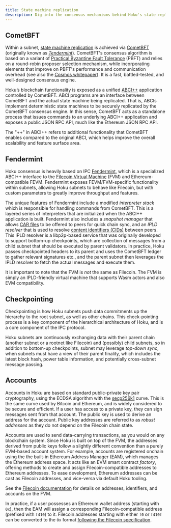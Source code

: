 ```yaml
---
title: State machine replication
description: Dig into the consensus mechanisms behind Hoku's state replication.
---
```



## CometBFT

Within a subnet, [state machine replication](https://en.wikipedia.org/wiki/State_machine_replication) is achieved via
[CometBFT](https://cometbft.com/) (originally known as
[_Tendermint_](https://atrium.lib.uoguelph.ca/items/5459099e-67aa-4a23-83ae-d3471d8d8336)). CometBFT's consensus
algorithm is based on a variant of
[Practical Byzantine Fault Tolerance](https://dl.acm.org/doi/abs/10.1145/571637.571640) (PBFT) and relies on a
round-robin proposer selection mechanism, while incorporating elements that improve on PBFT's performance and
communication overhead (see also the [Cosmos whitepaper](https://cosmos.network/resources/whitepaper)). It is a fast,
battled-tested, and well-designed consensus engine.

Hoku’s blockchain functionality is exposed as a unified [ABCI++](https://members.delphidigital.io/learn/abci)
application controlled by CometBFT. ABCI programs are an interface between CometBFT and the actual state machine being
replicated. That is, ABCIs implement deterministic state machines to be securely replicated by the CometBFT consensus
engine. In this sense, CometBFT acts as a standalone process that issues commands to an underlying ABCI++ application
and exposes a public JSON RPC API, much like the Ethereum JSON RPC API.

<Callout>
The "++" in ABCI++ refers to additional functionality that CometBFT enables compared to the original ABCI, which helps improve the overall scalability and feature surface area.

</Callout>

## Fendermint

Hoku consensus is heavily based on IPC [Fendermint](https://github.com/consensus-shipyard/ipc/tree/main/fendermint),
which is a specialized ABCI++ interface to the
[Filecoin Virtual Machine](https://docs.filecoin.io/smart-contracts/fundamentals/the-fvm) (FVM) and Ethereum-compatible
FEVM. Fendermint exposes FEVM/FVM-specific functionality within subnets, allowing Hoku subnets to behave like Filecoin,
but with custom parameters to greatly improve throughput and features.

The unique features of Fendermint include a modified _interpreter stack_ which is responsible for handling commands from
CometBFT. This is a layered series of interpreters that are initialized when the ABCI++ application is built. Fendermint
also includes a _snapshot manager_ that allows [CAR files](https://ipld.io/specs/transport/car/) to be offered to peers
for quick chain sync, and an _IPLD resolver_ that is used to resolve
[content identifiers (CIDs)](https://docs.ipfs.tech/concepts/content-addressing/#) between peers. This IPLD resolver is
a libp2p-based service that was originally developed to support bottom-up checkpoints, which are collection of messages
from a child subnet that should be executed by parent validators. In practice, Hoku passes checkpointed headers to its
parent and uses the CometBFT ledger to gather relevant signatures etc., and the parent subnet then leverages the IPLD
resolver to fetch the actual messages and execute them.

<Callout>

It is important to note that the FVM is _not_ the same as Filecoin. The FVM is simply an IPLD-friendly virtual machine
that supports Wasm actors and also EVM compatibility.

</Callout>

## Checkpointing

Checkpointing is how Hoku subnets push data commitments up the hierarchy to the root subnet, as well as other chains.
This check-pointing process is a key component of the hierarchical architecture of Hoku, and is a core component of the
IPC protocol.

Hoku subnets are continuously exchanging data with their parent chain (another subnet or a rootnet like Filecoin) and
(possibly) child subnets, so in addition to bottom-up checkpoints, subnet may leverage _top-down sync_, when subnets
must have a view of their parent finality, which includes the latest block hash, power table information, and
potentially cross-subnet message passing.

## Accounts

Accounts in Hoku are based on standard public-private key pair cryptography, using the ECDSA algorithm with the
[secp256k1](https://en.bitcoin.it/wiki/Secp256k1) curve. This is the same curve used by Bitcoin and Ethereum, and is
widely considered to be secure and efficient. If a user has access to a private key, they can sign messages sent from
that account. The public key is used to derive an address for the account. Public key addresses are referred to as
_robust addresses_ as they do not depend on the Filecoin chain state.

Accounts are used to send data-carrying transactions, as you would on any blockchain system. Since Hoku is built on top
of the FVM, the addresses derived from public keys follow a slightly different convention than a purely EVM-based
account system. For example, accounts are registered onchain using the the built-in Ethereum Address Manager (EAM),
which manages the Ethereum address space. It acts like an EVM smart contract _factory_, offering methods to create and
assign Filecoin-compatible addresses to Ethereum addresses. To ease development, Ethereum addresses can be cast as
Filecoin addresses, and vice-versa via default Hoku tooling.

<Callout>

See the [Filecoin documentation](https://docs.filecoin.io/basics/the-blockchain/addresses#public-keys) for details on
addresses, identifiers, and accounts on the FVM.

</Callout>

In practice, if a user possesses an Ethereum wallet address (starting with `0x`), then the EAM will assign a
corresponding Filecoin-compatible address (prefixed with `f410`) to it. Filecoin addresses starting with either `f0` or
`f410f` can be converted to the `0x` format
[following the Filecoin specification](https://docs.filecoin.io/smart-contracts/filecoin-evm-runtime/address-types#converting-to-a-0x-style-address).
